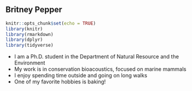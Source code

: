 ## Britney Pepper

```r
knitr::opts_chunk$set(echo = TRUE)
library(knitr)
library(rmarkdown)
library(dplyr)
library(tidyverse)
```

- I am a Ph.D. student in the Department of Natural Resource and the Environment
- My work is in conservation bioacoustics, focused on marine mammals
- I enjoy spending time outside and going on long walks
- One of my favorite hobbies is baking! 



